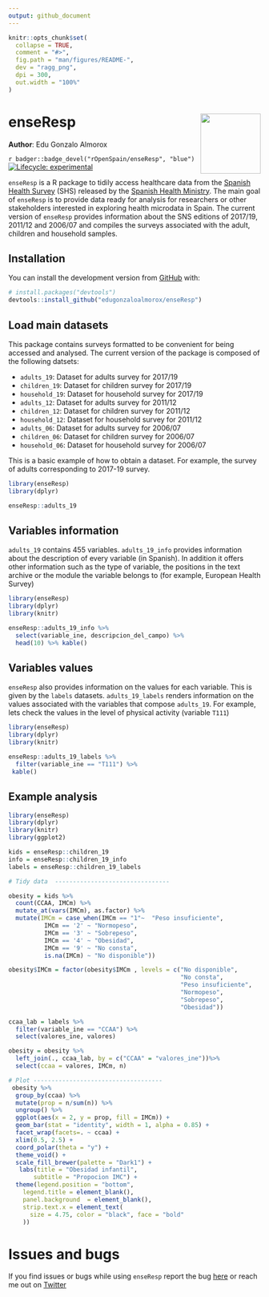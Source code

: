 ```yaml
---
output: github_document
---
```


<!-- README.md is generated from README.Rmd. Please edit that file -->

```r
knitr::opts_chunk$set(
  collapse = TRUE,
  comment = "#>",
  fig.path = "man/figures/README-",
  dev = "ragg_png",
  dpi = 300,
  out.width = "100%"
)
```

# enseResp <img src="man/figures/logo.png" align="right" width="120"/>

**Author**: Edu Gonzalo Almorox

<!-- badges: start -->

`r badger::badge_devel("rOpenSpain/enseResp", "blue")`
[![Lifecycle: experimental](https://img.shields.io/badge/lifecycle-experimental-orange.svg)](https://lifecycle.r-lib.org/articles/stages.html#experimental)
<!-- badges: end -->

`enseResp` is a R package to tidily access healthcare data from the [Spanish Health Survey](https://www.mscbs.gob.es/estadEstudios/estadisticas/bancoDatos.htm) (SHS) released by the [Spanish Health Ministry](https://www.mscbs.gob.es/home.htm). The main goal of `enseResp` is to provide data ready for analysis for researchers or other stakeholders interested in exploring health microdata in Spain. The current version of `enseResp` provides  information about the SNS editions of 2017/19, 2011/12 and 2006/07 and compiles the surveys associated with the adult, children and household samples.


## Installation

You can install the development version from [GitHub](https://github.com/) with:

``` r
# install.packages("devtools")
devtools::install_github("edugonzaloalmorox/enseResp")
```
## Load main datasets

This package contains surveys formatted to be convenient for being accessed and analysed. The current version of the package is composed of the following datsets:

* `adults_19`: Dataset for adults survey for 2017/19
* `children_19`: Dataset for children survey for 2017/19
* `household_19`: Dataset for household survey for 2017/19
* `adults_12`: Dataset for adults survey for 2011/12
* `children_12`: Dataset for children survey for 2011/12
* `household_12`: Dataset for household survey for 2011/12
* `adults_06`: Dataset for adults survey for 2006/07
* `children_06`: Dataset for children survey for 2006/07
* `household_06`: Dataset for household survey for 2006/07


This is a basic example of how to obtain a dataset. For example, the survey of adults corresponding to 2017-19 survey. 

```r
library(enseResp)
library(dplyr)

enseResp::adults_19
```

## Variables information


`adults_19` contains 455 variables. `adults_19_info` provides information about the description of every variable (in Spanish). In addition it offers other information such as the type of variable, the positions in the text archive or the module the variable belongs to (for example, European Health Survey)

```r
library(enseResp)
library(dplyr)
library(knitr)

enseResp::adults_19_info %>% 
  select(variable_ine, descripcion_del_campo) %>% 
  head(10) %>% kable()
```

## Variables values


`enseResp` also provides information on the values for each variable. This is given by the `labels` datasets. `adults_19_labels` renders information on the values associated with the variables that compose `adults_19`. For example, lets check the values in the level of physical activity (variable `T111`)

```r
library(enseResp)
library(dplyr)
library(knitr)

enseResp::adults_19_labels %>% 
  filter(variable_ine == "T111") %>%
 kable()
```

## Example analysis

```r
library(enseResp)
library(dplyr)
library(knitr)
library(ggplot2)

kids = enseResp::children_19
info = enseResp::children_19_info
labels = enseResp::children_19_labels

# Tidy data  --------------------------------

obesity = kids %>%
  count(CCAA, IMCm) %>%
  mutate_at(vars(IMCm), as.factor) %>%
  mutate(IMCm = case_when(IMCm == "1"~  "Peso insuficiente",
          IMCm == '2' ~ "Normopeso", 
          IMCm == '3' ~ "Sobrepeso", 
          IMCm == '4' ~ "Obesidad", 
          IMCm == '9' ~ "No consta", 
          is.na(IMCm) ~ "No disponible"))

obesity$IMCm = factor(obesity$IMCm , levels = c("No disponible", 
                                                "No consta", 
                                                "Peso insuficiente",
                                                "Normopeso",
                                                "Sobrepeso",
                                                "Obesidad"))

ccaa_lab = labels %>%
  filter(variable_ine == "CCAA") %>%
  select(valores_ine, valores)

obesity = obesity %>%
  left_join(., ccaa_lab, by = c("CCAA" = "valores_ine"))%>%
  select(ccaa = valores, IMCm, n)

# Plot ------------------------------------
 obesity %>%
  group_by(ccaa) %>%
  mutate(prop = n/sum(n)) %>%
  ungroup() %>%
  ggplot(aes(x = 2, y = prop, fill = IMCm)) +
  geom_bar(stat = "identity", width = 1, alpha = 0.85) +
  facet_wrap(facets=. ~ ccaa) +
  xlim(0.5, 2.5) +
  coord_polar(theta = "y") +
  theme_void() +
  scale_fill_brewer(palette = "Dark1") +
   labs(title = "Obesidad infantil", 
       subtitle = "Propocion IMC") +
  theme(legend.position = "bottom",
    legend.title = element_blank(), 
    panel.background  = element_blank(),
    strip.text.x = element_text(
      size = 4.75, color = "black", face = "bold"
    ))


```

# Issues and bugs

If you find issues or bugs while using `enseResp` report the bug [here](https://github.com/rOpenSpain/enseResp/issues) or reach me out on 
[Twitter](https://twitter.com/EdudinGonzalo)
